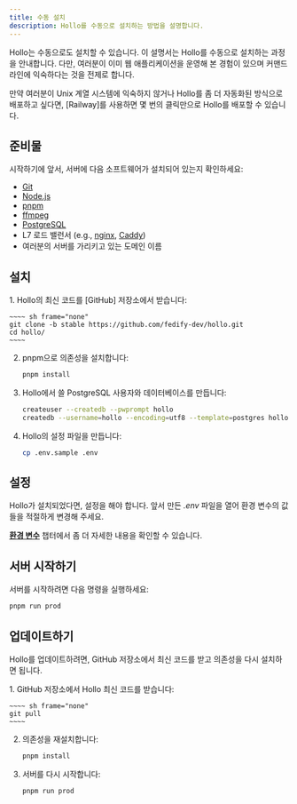 ```yaml
---
title: 수동 설치
description: Hollo를 수동으로 설치하는 방법을 설명합니다.
---
```



Hollo는 수동으로도 설치할 수 있습니다.
이 설명서는 Hollo를 수동으로 설치하는 과정을 안내합니다.
다만, 여러분이 이미 웹 애플리케이션을 운영해 본 경험이 있으며
커맨드라인에 익숙하다는 것을 전제로 합니다.

<Aside type="tip">
  만약 여러분이 Unix 계열 시스템에 익숙하지 않거나 Hollo를 좀 더 자동화된
  방식으로 배포하고 싶다면, [Railway]를 사용하면 몇 번의 클릭만으로 Hollo를
  배포할 수 있습니다.

  [Railway]: /ko/install/railway
</Aside>


준비물
------

시작하기에 앞서, 서버에 다음 소프트웨어가 설치되어 있는지 확인하세요:

 -  [Git]
 -  [Node.js]
 -  [pnpm]
 -  [ffmpeg]
 -  [PostgreSQL]
 -  L7 로드 밸런서 (e.g., [nginx], [Caddy])
 -  여러분의 서버를 가리키고 있는 도메인 이름

[Git]: https://git-scm.com/
[Node.js]: https://nodejs.org/
[pnpm]: https://pnpm.io/
[ffmpeg]: https://www.ffmpeg.org/
[PostgreSQL]: https://www.postgresql.org/
[nginx]: https://nginx.org/
[Caddy]: https://caddyserver.com/


설치
----


<Steps>
 1. Hollo의 최신 코드를 [GitHub] 저장소에서 받습니다:

    ~~~~ sh frame="none"
    git clone -b stable https://github.com/fedify-dev/hollo.git
    cd hollo/
    ~~~~

 2. pnpm으로 의존성을 설치합니다:

    ~~~~ sh frame="none"
    pnpm install
    ~~~~

 3. Hollo에서 쓸 PostgreSQL 사용자와 데이터베이스를 만듭니다:

    ~~~~ sh frame="none"
    createuser --createdb --pwprompt hollo
    createdb --username=hollo --encoding=utf8 --template=postgres hollo
    ~~~~

 4. Hollo의 설정 파일을 만듭니다:

    ~~~~ sh frame="none"
    cp .env.sample .env
    ~~~~

[GitHub]: https://github.com/fedify-dev/hollo
</Steps>


설정
----

Hollo가 설치되었다면, 설정을 해야 합니다.
앞서 만든 *.env* 파일을 열어 환경 변수의 값들을 적절하게 변경해 주세요.

[**환경 변수**](/ko/install/env) 챕터에서 좀 더 자세한 내용을 확인할 수 있습니다.


서버 시작하기
-------------

서버를 시작하려면 다음 명령을 실행하세요:

~~~~ sh frame="none"
pnpm run prod
~~~~


업데이트하기
------------

Hollo를 업데이트하려면,
GitHub 저장소에서 최신 코드를 받고 의존성을 다시 설치하면 됩니다.

<Steps>
 1. GitHub 저장소에서 Hollo 최신 코드를 받습니다:

    ~~~~ sh frame="none"
    git pull
    ~~~~

 2. 의존성을 재설치합니다:

    ~~~~ sh frame="none"
    pnpm install
    ~~~~

 3. 서버를 다시 시작합니다:

    ~~~~ sh frame="none"
    pnpm run prod
    ~~~~
</Steps>
